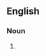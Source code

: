 {{also|cakewalks|cake-walks}}

==English==

===Noun===
{{head|en|noun form}}

# {{plural of|en|cake walk}}